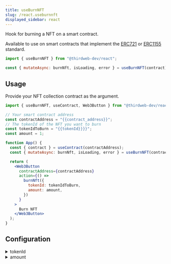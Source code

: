 ```yaml
---
title: useBurnNFT
slug: /react.useburnnft
displayed_sidebar: react
---
```



Hook for burning a NFT on a smart contract.

Available to use on smart contracts that implement the [ERC721](/solidity/interfaces/erc721)
or [ERC1155](/solidity/interfaces/erc1155) standard.

```jsx
import { useBurnNFT } from "@thirdweb-dev/react";

const { mutateAsync: burnNft, isLoading, error } = useBurnNFT(contract);
```

## Usage

Provide your NFT collection contract as the argument.

```jsx
import { useBurnNFT, useContract, Web3Button } from "@thirdweb-dev/react";

// Your smart contract address
const contractAddress = "{{contract_address}}";
// The tokenId of the NFT you want to burn
const tokenIdToBurn = "{{tokenId}}}}";
const amount = 1;

function App() {
  const { contract } = useContract(contractAddress);
  const { mutateAsync: burnNft, isLoading, error } = useBurnNFT(contract);

  return (
    <Web3Button
      contractAddress={contractAddress}
      action={() =>
        burnNft({
          tokenId: tokenIdToBurn,
          amount: amount,
        })
      }
    >
      Burn NFT
    </Web3Button>
  );
}
```

## Configuration

<details>
  <summary>tokenId</summary>
  <div>

### tokenId (required)

The token ID of the NFT you want to burn.

```jsx
import { useBurnNFT, useContract, Web3Button } from "@thirdweb-dev/react";

// Your smart contract address
const contractAddress = "{{contract_address}}";
// The tokenId of the NFT you want to burn
// highlight-next-line
const tokenIdToBurn = "{{tokenId}}}}";

function App() {
  const { contract } = useContract(contractAddress);
  const { mutateAsync: burnNft, isLoading, error } = useBurnNFT(contract);

  return (
    <Web3Button
      contractAddress={contractAddress}
      action={() =>
        burnNft({
          // highlight-next-line
          tokenId: tokenIdToBurn,
          amount: 1,
        })
      }
    >
      Burn NFT
    </Web3Button>
  );
}
```

</div>
</details>

<details>
  <summary>amount</summary>
  <div>

### amount (optional)

When using ERC1155 NFTs, you can specify the quantity you want to burn.

Defaults value is `1`.

```jsx
import { useBurnNFT, useContract, Web3Button } from "@thirdweb-dev/react";

// Your smart contract address
const contractAddress = "{{contract_address}}";
// The tokenId of the NFT you want to burn
const tokenIdToBurn = "{{tokenId}}}}";
// highlight-next-line
const amount = 1;

function App() {
  const { contract } = useContract(contractAddress);
  const { mutateAsync: burnNft, isLoading, error } = useBurnNFT(contract);

  return (
    <Web3Button
      contractAddress={contractAddress}
      action={() =>
        burnNft({
          tokenId: tokenIdToBurn,
          // highlight-next-line
          amount: amount,
        })
      }
    >
      Burn NFT
    </Web3Button>
  );
}
```

</div>
</details>
